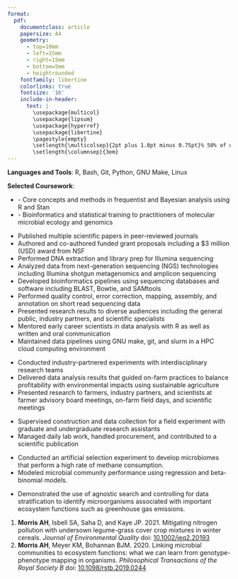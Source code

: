 ```yaml
---
format: 
  pdf: 
    documentclass: article
    papersize: A4
    geometry:
      - top=10mm
      - left=15mm
      - right=15mm
      - bottom=5mm
      - heightrounded
    fontfamily: libertine
    colorlinks: true
    fontsize: '16'
    include-in-header: 
      text: |
        \usepackage{multicol}
        \usepackage{lipsum}
        \usepackage{hyperref}
        \usepackage{libertine}
        \pagestyle{empty}
        \setlength{\multicolsep}{2pt plus 1.0pt minus 0.75pt}% 50% of original values
        \setlength{\columnsep}{3em}
---
```

<!-- TITLE -->
\begin{huge}\begin{center}{\bf Andrew Morris, PhD}\end{center}\end{huge}

<!-- CONTACT INFO -->
\begin{center}andrewmorris@mailbox.org ∙ \href{https://ahmorris.org}{Personal Website} ∙ \href{https://github.com/amorris28}{Github} ∙ \href{https://www.linkedin.com/in/andrew-morris-71033a41/}{LinkedIn}
\end{center}
<!-- \begin{center}Located in Groton, Connecticut -->
<!-- \end{center} -->
<!-- \vspace{15pt} -->

<!-- EDUCATION: 1ST BULLET -->
\begin{large}
  {\bf EDUCATION}
  \vspace{3pt}
  \hrule
  
  {\bf PhD Biology}, (2022) {\it University of Oregon} \hfill Eugene, OR
  
\end{large}

<!-- EDUCATION: 2ND BULLET -->
\begin{large}

    {\bf MS Soil Science}, (2017) {\it The Pennsylvania State University} \hfill State College, PA
    
\end{large}

<!-- EDUCATION: 3RD BULLET -->
\begin{large}

{\bf BS Plant Sciences}, (2014) {\it Cornell University} \hfill Ithaca, NY

\end{large}

\vspace{3pt}

<!-- SKILLS -->
\begin{large}{\bf SKILLS}
  \vspace{3pt}
  \hrule
\end{large}
**Languages and Tools**: R, Bash, Git, Python, GNU Make, Linux

**Selected Coursework**: 
\vspace{-0.16cm}

<!-- * \textit{Machine Learning for Image Analysis} - Introduction to Deep Neural Networks using Keras and Tensorflow -->
* \textit{Advanced Biological Statistics I \& II} - Core concepts and methods in frequentist and Bayesian analysis using R and Stan
* \textit{Strategies and Techniques for Analyzing Microbial Community Population Structures} - Bioinformatics and statistical training to practitioners of molecular microbial ecology and genomics

<!-- EXPERIENCE : 1ST BULLET-->
\begin{large}{\bf EXPERIENCE}
  \vspace{3pt}
  \hrule
  
  {\bf \href{https://www.uoregon.edu}{University of Oregon}} \hfill Aug 2017-Dec 2023
  
  \vspace{-0.17cm}
  
  \textit{Post-doctoral Scholar (Mar 2022-Present)} \hfill Eugene, OR, USA
  
  \vspace{-0.17cm}

  \textit{NSF Graduate Research Fellow (Aug 2017-Mar 2022)}
  
\end{large}

* Published multiple scientific papers in peer-reviewed journals
* Authored and co-authored funded grant proposals including a $3 million (USD) award from NSF
<!-- * Designed and carried out laboratory experiments to study soil microbiomes -->
* Performed DNA extraction and library prep for Illumina sequencing
* Analyzed data from next-generation sequencing (NGS) technologies including Illumina shotgun metagenomics and amplicon sequencing
* Developed bioinformatics pipelines using sequencing databases and software including BLAST, Bowtie, and SAMtools
* Performed quality control, error correction, mapping, assembly, and annotation on short read sequencing data
* Presented research results to diverse audiences including the general public, industry partners, and scientific specialists
* Mentored early career scientists in data analysis with R as well as written and oral communication
* Maintained data pipelines using GNU make, git, and slurm in a HPC cloud computing environment

\vspace{7pt}

<!-- EXPERIENCE : 2ND BULLET -->
\begin{large}

  {\bf \href{https://www.psu.edu/}{The Pennsylvania State University}} \hfill Aug 2015-Jul 2017

  \vspace{-0.17cm}
  
  \textit{Graduate Research Assistant} \hfill State College, PA, USA
  
\end{large}

* Conducted industry-partnered experiments with interdisciplinary research teams
<!-- * Lead field trials at research stations and on farms -->
* Delivered data analysis results that guided on-farm practices to balance profitability with environmental impacts using sustainable agriculture
* Presented research to farmers, industry partners, and scientists at farmer advisory board meetings, on-farm field days, and scientific meetings

\vspace{7pt}

<!-- EXPERIENCE : 3RD BULLET -->
\begin{large}
  \begin{multicols}{2}
    \begin{flushleft}{\bf \href{https://www.udel.edu/}{University of Delaware}}\end{flushleft}
    \begin{flushright}Feb 2015-Jul 2015\end{flushright}
  \end{multicols}
  \vspace{-0.17cm}
  \begin{multicols}{2}
    \begin{flushleft}\textit{Research Assistant}\end{flushleft}
    \begin{flushright}Newark, DE, USA\end{flushright}
  \end{multicols}
\end{large}
\vspace{-0.16cm}
* Supervised construction and data collection for a field experiment with graduate and undergraduate research assistants
* Managed daily lab work, handled procurement, and contributed to a scientific publication

\vspace{7pt}

<!-- PERSONAL PROJECTS : 1ST BULLET -->
\begin{large}
{\bf PROJECT PORTFOLIO}
  \vspace{3pt}
  \hrule
  
  \textit{\href{https://github.com/amorris28/artificial_ecosystem_selection/}{Prediction of greenhouse gas emissions from soil microbiome composition}} \hfill
    July 2023
    
  \vspace{-0.17cm}
\end{large}
* Conducted an artificial selection experiment to develop microbiomes that perform a high rate of methane consumption.
* Modeled microbial community performance using regression and beta-binomial models.

\vspace{7pt}

<!-- PERSONAL PROJECTS : 2ND BULLET -->
\begin{large}

  \textit{\href{https://github.com/amorris28/microbial_gwas/}{Applying genotype-phenotype mapping to microbial ecosystem functions}} \hfill
    March 2020
    
  \vspace{-0.17cm}
\end{large}
* Demonstrated the use of agnostic search and controlling for data stratification to identify microorganisms associated with important ecosystem functions such as greenhouse gas emissions.

\vspace{7pt}

<!-- PERSONAL PROJECTS : 3RD BULLET -->
\begin{large}
  \textit{\href{https://ahmorris.org/publications/}{Selected Publications}}
  \vspace{-0.17cm}
\end{large}
1.	**Morris AH**, Isbell SA, Saha D, and Kaye JP. 2021. Mitigating nitrogen pollution with undersown legume-grass cover crop mixtures in winter cereals. _Journal of Environmental Quality_ doi: [10.1002/jeq2.20193](https://www.doi.org/10.1002/jeq2.20193)
1.	**Morris AH**, Meyer KM, Bohannan BJM. 2020. Linking microbial communities to ecosystem functions: what we can learn from genotype-phenotype mapping in organisms. _Philosophical Transactions of the Royal Society B_ doi: [10.1098/rstb.2019.0244](https://www.doi.org/10.1098/rstb.2019.0244)
